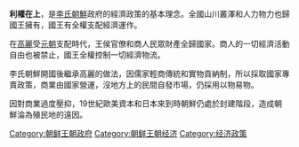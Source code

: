 {{unreferenced|time=2015-07-20T04:08:09+00:00}}
'''利權在上'''，是[[李氏朝鮮|李氏朝鮮]]政府的經濟政策的基本理念。全國山川叢澤和人力物力也歸國王擁有，國王有全權支配經濟運作。

在[[高麗|高麗]]受[[元朝|元朝]]支配時代，王侯官僚和商人民眾財產全歸國家。商人的一切經濟活動自由也被禁止，國王全權控制一切經濟物流。

李氏朝鮮開國後繼承高麗的做法，因儒家輕商傳統和實物貢納制，所以採取國家專賣政策，商業由國家營運，沒地方上的民間自發市場，仍採用以物易物。

因對商業過度壓抑，19世紀歐美資本和日本來到時朝鮮仍處於封建階段，造成朝鮮淪為殖民地的遠因。

[[Category:朝鲜王朝政府|Category:朝鲜王朝政府]]
[[Category:朝鲜王朝经济|Category:朝鲜王朝经济]]
[[Category:经济政策|Category:经济政策]]